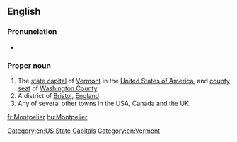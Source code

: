==English==
{{wikipedia}}

===Pronunciation===
* {{homophones|Montpellier|lang=en}}

===Proper noun===
{{en-proper noun}}

# The [[state capital]] of [[Vermont]] in the [[United States of America]], and [[county seat]] of [[Washington County]].
# A district of [[Bristol]], [[England]]
# Any of several other towns in the USA, Canada and the UK.

[[Category:en:US State Capitals]]
[[Category:en:Vermont]]

[[fr:Montpelier]]
[[hu:Montpelier]]